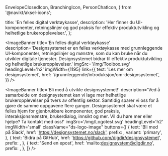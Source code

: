   EnvelopeClosedIcon,
  BranchingIcon,
  PersonChatIcon,
} from '@navikt/aksel-icons';




  title: 'En felles digital verktøykasse',
  description:
    'Her finner du UI-komponenter, retningslinjer og god praksis for effektiv produktutvikling og helhetlige brukeropplevelser.',
};

<ImageBanner
  title='En felles digital verktøykasse'
  description='Designsystemet er en felles verktøykasse med grunnleggende UI-komponenter, retningslinjer og mønstre, som du kan bruke når du utvikler digitale tjenester. Designsystemet bidrar til effektiv produktutvikling og helhetlige brukeropplevelser.'
  imgSrc='/img/Toolbox.svg'
  headingLevel='h2'
  imgWidth={1195}
  link={{
    text: 'Les mer om designsystemet',
    href: '/grunnleggende/introduksjon/om-designsystemet',
  }}
/>

<ImageBanner
  title='Tilgjengelige og fleksible komponenter'
  description='Når vi lager de mest grunnleggende komponentene bare én gang, sikrer vi god kvalitet. Komponenten blir godt testet, og vi ivaretar kravene til tilgjengelighet. Komponentene er laget i Figma og i React. Du kan sette dem sammen på mange ulike måter og i forskjellige mønstre. '
  videoSrc='/animations/Page'
  imgPosition='right'
  headingLevel='h2'
  imgWidth={1195}
  fallbackImgSrc='/img/reduced-motion/Page.png'
  fallbackImgAlt='Designskisse av en mobiltelefon som har komponenter fra designsystemet i seg.'
/>

<ImageBanner
  title='Bruk egne tema'
  description='Designsystemet støtter ulike identiteter gjennom tema. På denne måten kan alle ta utgangspunkt i samme designsystem, men tilpasse til ulike avsenderidentiteter.'
  videoSrc='/animations/Theme'
  headingLevel='h2'
  imgWidth={1195}
  fallbackImgSrc='/img/reduced-motion/Theme.png'
  fallbackImgAlt='Designskisse av en nettside som viser hvordan designsystemet kan tilpasses ulike identiteter.'
/>

<Section
  title='Siste nytt fra designsystemet'
  style={{
    gridTemplateColumns: 'repeat(3, minmax(min(100%, 320px), 1fr))',
  }}
>
  <BlogCard
    title='Generering av fargar i fargesystemet'
    desc='Dette innlegget tek deg med på reisa me gjekk gjennom for å utvikle vår eigen tilnærming til fargegenerering, og korleis dette systemet fungerer i dag.'
    href='/bloggen/2025/generering-av-fargar-i-fargesystemet'
    image='/img/bloggen/fargepallet.png'
    tagText='Bloggen'
    tagColor='brand1'
  />
  <BlogCard
    title='HelpText blir fjerna, kva gjer du?'
    desc='Me fjernar HelpText frå Designsystemet. Kvifor, og kva gjer du om du fortsatt vil bruke den?'
    href='/bloggen/2025/helptext-blir-fjerna-kva-gjer-du'
    image='/img/bloggen/helptext.png'
    tagText='Bloggen'
    tagColor='brand1'
  />
  <BlogCard
    title='Hvor blir det av V1?'
    desc='Vi har fått flere verdifulle tilbakemeldinger fra våre brukere. Les mer om hvorfor vi ønsker å samle React-komponenter og CSS-rammeverk i en sammenhengende pakke.'
    href='/bloggen/2024/v1rc2'
    image='/img/bloggen/v1rc2-front.png'
    tagText='Bloggen'
    tagColor='brand1'
  />
</Section>

<ImageBanner
  title='Bli med å utvikle designsystemet!'
  description='Ved å samarbeide om designsystemet kan vi lage mer helhetlige brukeropplevelser på tvers av offentlig sektor. Samtidig sparer vi oss for å gjøre de samme oppgavene flere ganger. Designsystemet  skal være et felles hjem for gjenbrukbare komponenter, god praksis, interaksjonsmønstre, brukerdialog, innsikt og mer. Vil du høre mer eller hjelpe? Ta kontakt med oss!'
  imgSrc='/img/Logotest.svg'
  headingLevel='h2'
  imgWidth='small'
  className="ds-logo-image"
  buttons={[
    {
      text: 'Bli med på Slack',
      href: 'https://designsystemet.no/slack',
      prefix: <PersonChatIcon fontSize={24} aria-hidden='true' />,
      variant: 'primary',
    },
    {
      text: 'Bidra på GitHub',
      href: 'https://github.com/digdir/designsystemet',
      prefix: <BranchingIcon fontSize={24} aria-hidden='true' />,
    },
    {
      text: 'Send en epost',
      href: 'mailto:designsystem@digdir.no',
      prefix: <EnvelopeClosedIcon fontSize={24} aria-hidden='true' />,
    },
  ]}
/>

<style>
  {`
header:first-of-type {
  background-color: transparent;
}

.ds-logo-image img {
  width: 85%;
}
`}
</style>
